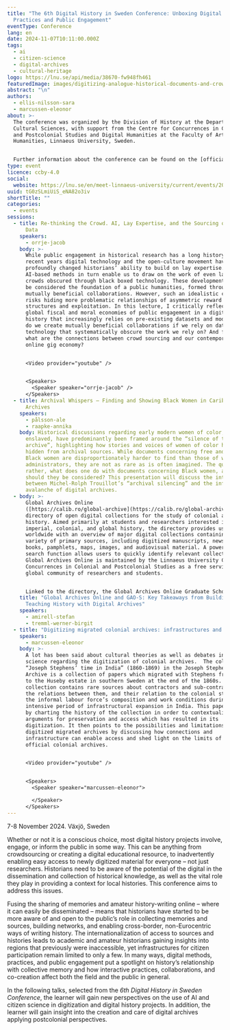```yaml
---
title: "The 6th Digital History in Sweden Conference: Unboxing Digital Methods,
  Practices and Public Engagement"
eventType: Conference
lang: en
date: 2024-11-07T10:11:00.000Z
tags:
  - ai
  - citizen-science
  - digital-archives
  - cultural-heritage
logo: https://lnu.se/api/media/38670-fw948fh461
featuredImage: images/digitizing-analogue-historical-documents-and-crowdsourcing-3-_-use-this-one.jpeg
abstract: "\n"
authors:
  - ellis-nilsson-sara
  - marcussen-eleonor
about: >-
  The conference was organized by the Division of History at the Department of
  Cultural Sciences, with support from the Centre for Concurrences in Colonial
  and Postcolonial Studies and Digital Humanities at the Faculty of Arts and
  Humanities, Linnaeus University, Sweden. 


  Further information about the conference can be found on the [official website](https://lnu.se/en/meet-linnaeus-university/current/events/2024/conferences/6th-digital-history-in-sweden-conference-unboxing-digital-methods-practices-and-public-engagement/)[.](https://lnu.se/en/meet-linnaeus-university/current/events/2024/conferences/6th-digital-history-in-sweden-conference-unboxing-digital-methods-practices-and-public-engagement/)
type: event
licence: ccby-4.0
social:
  website: https://lnu.se/en/meet-linnaeus-university/current/events/2024/conferences/6th-digital-history-in-sweden-conference-unboxing-digital-methods-practices-and-public-engagement/
uuid: tG0zSLmiUiS_eNA82o3iv
shortTitle: ""
categories:
  - events
sessions:
  - title: Re-thinking the Crowd. AI, Lay Expertise, and the Sourcing of Historical
      Data
    speakers:
      - orrje-jacob
    body: >-
      While public engagement in historical research has a long history, in
      recent years digital technology and the open-culture movement have
      profoundly changed historians’ ability to build on lay expertise. Emerging
      AI-based methods in turn enable us to draw on the work of even larger
      crowds obscured through black boxed technology. These developments could
      be considered the foundation of a public humanities, formed through
      mutually beneficial collaborations. However, such an idealistic conception
      risks hiding more problematic relationships of asymmetric reward
      structures and exploitation. In this lecture, I critically reflect on the
      global fiscal and moral economies of public engagement in a digital
      history that increasingly relies on pre-existing datasets and models. How
      do we create mutually beneficial collaborations if we rely on data and
      technology that systematically obscure the work we rely on? And finally:
      what are the connections between crowd sourcing and our contemporary
      online gig economy? 


      <Video provider="youtube" />


      <Speakers>
        <Speaker speaker="orrje-jacob" />
      </Speakers>
  - title: Archival Whispers – Finding and Showing Black Women in Caribbean Digital
      Archives
    speakers:
      - pålsson-ale
      - raapke-annika
    body: Historical discussions regarding early modern women of color, free and
      enslaved, have predominantly been framed around the “silence of the
      archive”, highlighting how stories and voices of women of color have been
      hidden from archival sources. While documents concerning free and enslaved
      Black women are disproportionately harder to find than those of white
      administrators, they are not as rare as is often imagined. The question is
      rather, what does one do with documents concerning Black women, and how
      should they be considered? This presentation will discuss the intersection
      between Michel-Rolph Trouillot’s “archival silencing” and the information
      avalanche of digital archives.
  - body: >-
      Global Archives Online
      ([https://calib.ro/global-archive](https://calib.ro/global-archive)) is a
      directory of open digital collections for the study of colonial and global
      history. Aimed primarily at students and researchers interested in
      imperial, colonial, and global history, the directory provides users
      worldwide with an overview of major digital collections containing a
      variety of primary sources, including digitized manuscripts, newspapers,
      books, pamphlets, maps, images, and audiovisual material. A powerful
      search function allows users to quickly identify relevant collections.
      Global Archives Online is maintained by the Linnaeus University Centre for
      Concurrences in Colonial and Postcolonial Studies as a free service to the
      global community of researchers and students.


      Linked to the directory, the Global Archives Online Graduate School (GAO-S) is an interdisciplinary and international initiative organized by Stockholm University in collaboration with Linnaeus University and Lund University, along with PhD students from universities in Sweden and abroad. Offered in a hybrid format during the fall term of 2024, GAO-S focuses on two primary aims: the methodological development of digital archive work and the pedagogical enhancement of undergraduate supervision. The program seeks to foster a bottom-up dialogue between scholars and students both within and beyond Swedish research institutions. In this talk, we will present the GAO-S project and share key pedagogical insights gathered during the initial months of teaching.
    title: "Global Archives Online and GAO-S: Key Takeaways from Building and
      Teaching History with Digital Archives"
    speakers:
      - amirell-stefan
      - tremml-werner-birgit
  - title: "Digitizing migrated colonial archives: infrastructures and connections"
    speakers:
      - marcussen-eleonor
    body: >-
      A lot has been said about cultural theories as well as debates in archival
      science regarding the digitization of colonial archives.  The collection
      “Joseph Stephens’ time in India” (1860-1869) in the Joseph Stephens
      Archive is a collection of papers which migrated with Stephens from Bombay
      to the Huseby estate in southern Sweden at the end of the 1860s. The
      collection contains rare sources about contractors and sub-contractors,
      the relations between them, and their relation to the colonial state and
      the informal labour force’s composition and work conditions during an
      intensive period of infrastructural expansion in India. This paper begins
      by charting the history of the collection in order to contextualize the
      arguments for preservation and access which has resulted in its
      digitization. It then points to the possibilities and limitations of using
      digitized migrated archives by discussing how connections and
      infrastructure can enable access and shed light on the limits of the
      official colonial archives.  


      <Video provider="youtube" />


      <Speakers>
        <Speaker speaker="marcussen-eleonor">

        </Speaker>
      </Speakers>
---
```

7-8 November 2024. Växjö, Sweden

Whether or not it is a conscious choice, most digital history projects involve, engage, or inform the public in some way. This can be anything from crowdsourcing or creating a digital educational resource, to inadvertently enabling easy access to newly digitized material for everyone – not just researchers. Historians need to be aware of the potential of the digital in the dissemination and collection of historical knowledge, as well as the vital role they play in providing a context for local histories. This conference aims to address this issues.

Fusing the sharing of memories and amateur history-writing online – where it can easily be disseminated – means that historians have started to be more aware of and open to the public’s role in collecting memories and sources, building networks, and enabling cross-border, non-Eurocentric ways of writing history. The internationalization of access to sources and histories leads to academic and amateur historians gaining insights into regions that previously were inaccessible, yet infrastructures for citizen participation remain limited to only a few. In many ways, digital methods, practices, and public engagement put a spotlight on history’s relationship with collective memory and how interactive practices, collaborations, and co-creation affect both the field and the public in general.

In the following talks, selected from the _6th Digital History in Sweden Conference_, the learner will gain new perspectives on the use of AI and citizen science in digitization and digital history projects. In addition, the learner will gain insight into the creation and care of digital archives applying postcolonial perspectives.
